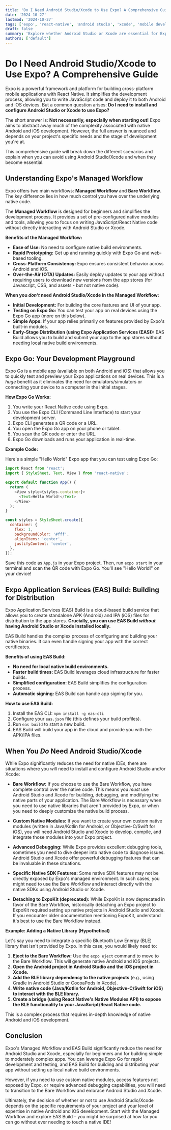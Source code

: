 ```yaml
---
title: 'Do I Need Android Studio/Xcode to Use Expo? A Comprehensive Guide'
date: '2024-10-27'
lastmod: '2024-10-27'
tags: ['expo', 'react-native', 'android studio', 'xcode', 'mobile development', 'javascript', 'eas build', 'development tools']
draft: false
summary: 'Explore whether Android Studio or Xcode are essential for Expo development. Learn about managed vs. bare workflows, EAS Build, Expo Go, and when you might need the native IDEs.'
authors: ['default']
---
```


# Do I Need Android Studio/Xcode to Use Expo? A Comprehensive Guide

Expo is a powerful framework and platform for building cross-platform mobile applications with React Native. It simplifies the development process, allowing you to write JavaScript code and deploy it to both Android and iOS devices. But a common question arises: **Do I need to install and configure Android Studio or Xcode to use Expo?**

The short answer is: **Not necessarily, especially when starting out!** Expo aims to abstract away much of the complexity associated with native Android and iOS development. However, the full answer is nuanced and depends on your project's specific needs and the stage of development you're at.

This comprehensive guide will break down the different scenarios and explain when you can avoid using Android Studio/Xcode and when they become essential.

## Understanding Expo's Managed Workflow

Expo offers two main workflows: **Managed Workflow** and **Bare Workflow**. The key difference lies in how much control you have over the underlying native code.

The **Managed Workflow** is designed for beginners and simplifies the development process.  It provides a set of pre-configured native modules and tools, allowing you to focus on writing JavaScript/React Native code without directly interacting with Android Studio or Xcode.

**Benefits of the Managed Workflow:**

*   **Ease of Use:** No need to configure native build environments.
*   **Rapid Prototyping:**  Get up and running quickly with Expo Go and web-based tooling.
*   **Cross-Platform Consistency:** Expo ensures consistent behavior across Android and iOS.
*   **Over-the-Air (OTA) Updates:** Easily deploy updates to your app without requiring users to download new versions from the app stores (for Javascript, CSS, and assets - but not native code).

**When you *don't* need Android Studio/Xcode in the Managed Workflow:**

*   **Initial Development:**  For building the core features and UI of your app.
*   **Testing on Expo Go:**  You can test your app on real devices using the Expo Go app (more on this below).
*   **Simple Apps:**  If your app relies primarily on features provided by Expo's built-in modules.
*   **Early-Stage Distribution (using Expo Application Services (EAS)):** EAS Build allows you to build and submit your app to the app stores without needing local native build environments.

## Expo Go: Your Development Playground

Expo Go is a mobile app (available on both Android and iOS) that allows you to quickly test and preview your Expo applications on real devices.  This is a *huge* benefit as it eliminates the need for emulators/simulators or connecting your device to a computer in the initial stages.

**How Expo Go Works:**

1.  You write your React Native code using Expo.
2.  You use the Expo CLI (Command Line Interface) to start your development server.
3.  Expo CLI generates a QR code or a URL.
4.  You open the Expo Go app on your phone or tablet.
5.  You scan the QR code or enter the URL.
6.  Expo Go downloads and runs your application in real-time.

**Example Code:**

Here's a simple "Hello World" Expo app that you can test using Expo Go:

```javascript
import React from 'react';
import { StyleSheet, Text, View } from 'react-native';

export default function App() {
  return (
    <View style={styles.container}>
      <Text>Hello World!</Text>
    </View>
  );
}

const styles = StyleSheet.create({
  container: {
    flex: 1,
    backgroundColor: '#fff',
    alignItems: 'center',
    justifyContent: 'center',
  },
});
```

Save this code as `App.js` in your Expo project.  Then, run `expo start` in your terminal and scan the QR code with Expo Go.  You'll see "Hello World!" on your device!

## Expo Application Services (EAS) Build: Building for Distribution

Expo Application Services (EAS) Build is a cloud-based build service that allows you to create standalone APK (Android) and IPA (iOS) files for distribution to the app stores.  **Crucially, you can use EAS Build *without* having Android Studio or Xcode installed locally.**

EAS Build handles the complex process of configuring and building your native binaries. It can even handle signing your app with the correct certificates.

**Benefits of using EAS Build:**

*   **No need for local native build environments.**
*   **Faster build times:** EAS Build leverages cloud infrastructure for faster builds.
*   **Simplified configuration:** EAS Build simplifies the configuration process.
*   **Automatic signing:** EAS Build can handle app signing for you.

**How to use EAS Build:**

1.  Install the EAS CLI: `npm install -g eas-cli`
2.  Configure your `eas.json` file (this defines your build profiles).
3.  Run `eas build` to start a new build.
4.  EAS Build will build your app in the cloud and provide you with the APK/IPA files.

## When You *Do* Need Android Studio/Xcode

While Expo significantly reduces the need for native IDEs, there are situations where you *will* need to install and configure Android Studio and/or Xcode:

*   **Bare Workflow:** If you choose to use the Bare Workflow, you have complete control over the native code. This means you *must* use Android Studio and Xcode for building, debugging, and modifying the native parts of your application.  The Bare Workflow is necessary when you need to use native libraries that aren't provided by Expo, or when you need to deeply customize the native build process.

*   **Custom Native Modules:** If you want to create your own custom native modules (written in Java/Kotlin for Android, or Objective-C/Swift for iOS), you will need Android Studio and Xcode to develop, compile, and integrate those modules into your Expo project.

*   **Advanced Debugging:** While Expo provides excellent debugging tools, sometimes you need to dive deeper into native code to diagnose issues. Android Studio and Xcode offer powerful debugging features that can be invaluable in these situations.

*   **Specific Native SDK Features:** Some native SDK features may not be directly exposed by Expo's managed environment.  In such cases, you might need to use the Bare Workflow and interact directly with the native SDKs using Android Studio or Xcode.

*   **Detaching to ExpoKit (deprecated):**  While ExpoKit is now deprecated in favor of the Bare Workflow, historically detaching an Expo project to ExpoKit required setting up native projects in Android Studio and Xcode. If you encounter older documentation mentioning ExpoKit, understand it's best to use the Bare Workflow instead.

**Example: Adding a Native Library (Hypothetical)**

Let's say you need to integrate a specific Bluetooth Low Energy (BLE) library that isn't provided by Expo. In this case, you would likely need to:

1.  **Eject to the Bare Workflow:** Use the `expo eject` command to move to the Bare Workflow. This will generate native Android and iOS projects.
2.  **Open the Android project in Android Studio and the iOS project in Xcode.**
3.  **Add the BLE library dependency to the native projects** (e.g., using Gradle in Android Studio or CocoaPods in Xcode).
4.  **Write native code (Java/Kotlin for Android, Objective-C/Swift for iOS) to interact with the BLE library.**
5.  **Create a bridge (using React Native's Native Modules API) to expose the BLE functionality to your JavaScript/React Native code.**

This is a complex process that requires in-depth knowledge of native Android and iOS development.

## Conclusion

Expo's Managed Workflow and EAS Build significantly reduce the need for Android Studio and Xcode, especially for beginners and for building simple to moderately complex apps. You can leverage Expo Go for rapid development and testing, and EAS Build for building and distributing your app without setting up local native build environments.

However, if you need to use custom native modules, access features not exposed by Expo, or require advanced debugging capabilities, you will need to transition to the Bare Workflow and embrace Android Studio and Xcode.

Ultimately, the decision of whether or not to use Android Studio/Xcode depends on the specific requirements of your project and your level of expertise in native Android and iOS development.  Start with the Managed Workflow and explore EAS Build – you might be surprised at how far you can go without ever needing to touch a native IDE!